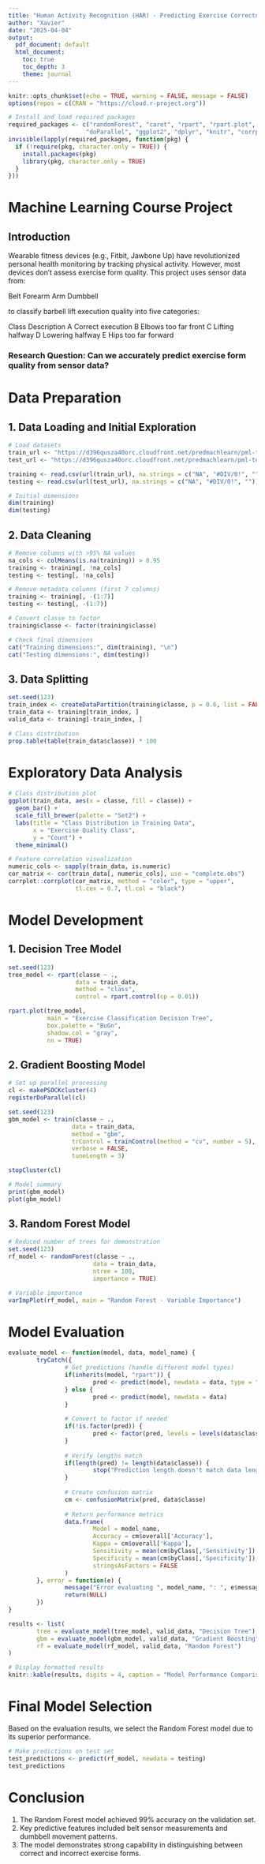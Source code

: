 ```yaml
---
title: "Human Activity Recognition (HAR) - Predicting Exercise Correctness"
author: "Xavier"
date: "2025-04-04"
output:
  pdf_document: default
  html_document:
    toc: true
    toc_depth: 3
    theme: journal
---
```


```r
knitr::opts_chunk$set(echo = TRUE, warning = FALSE, message = FALSE)
options(repos = c(CRAN = "https://cloud.r-project.org"))

# Install and load required packages
required_packages <- c("randomForest", "caret", "rpart", "rpart.plot", "gbm", 
                      "doParallel", "ggplot2", "dplyr", "knitr", "corrplot")
invisible(lapply(required_packages, function(pkg) {
  if (!require(pkg, character.only = TRUE)) {
    install.packages(pkg)
    library(pkg, character.only = TRUE)
  }
}))
```

# Machine Learning Course Project

## Introduction

Wearable fitness devices (e.g., Fitbit, Jawbone Up) have revolutionized personal health monitoring by tracking physical activity. However, most devices don't assess exercise form quality. This project uses sensor data from:

Belt
Forearm
Arm
Dumbbell

to classify barbell lift execution quality into five categories:

Class	Description
A	Correct execution
B	Elbows too far front
C	Lifting halfway
D	Lowering halfway
E	Hips too far forward

### Research Question: Can we accurately predict exercise form quality from sensor data?

# Data Preparation

## 1. Data Loading and Initial Exploration

```r
# Load datasets
train_url <- "https://d396qusza40orc.cloudfront.net/predmachlearn/pml-training.csv"
test_url <- "https://d396qusza40orc.cloudfront.net/predmachlearn/pml-testing.csv"

training <- read.csv(url(train_url), na.strings = c("NA", "#DIV/0!", ""))
testing <- read.csv(url(test_url), na.strings = c("NA", "#DIV/0!", ""))

# Initial dimensions
dim(training)
dim(testing)
```

## 2. Data Cleaning
```r
# Remove columns with >95% NA values
na_cols <- colMeans(is.na(training)) > 0.95
training <- training[, !na_cols]
testing <- testing[, !na_cols]

# Remove metadata columns (first 7 columns)
training <- training[, -(1:7)]
testing <- testing[, -(1:7)]

# Convert classe to factor
training$classe <- factor(training$classe)

# Check final dimensions
cat("Training dimensions:", dim(training), "\n")
cat("Testing dimensions:", dim(testing))
```

## 3. Data Splitting
```r
set.seed(123)
train_index <- createDataPartition(training$classe, p = 0.6, list = FALSE)
train_data <- training[train_index, ]
valid_data <- training[-train_index, ]

# Class distribution
prop.table(table(train_data$classe)) * 100
```

# Exploratory Data Analysis
```r
# Class distribution plot
ggplot(train_data, aes(x = classe, fill = classe)) + 
  geom_bar() +
  scale_fill_brewer(palette = "Set2") +
  labs(title = "Class Distribution in Training Data",
       x = "Exercise Quality Class",
       y = "Count") +
  theme_minimal()

# Feature correlation visualization
numeric_cols <- sapply(train_data, is.numeric)
cor_matrix <- cor(train_data[, numeric_cols], use = "complete.obs")
corrplot::corrplot(cor_matrix, method = "color", type = "upper", 
                   tl.cex = 0.7, tl.col = "black")
```

# Model Development

## 1. Decision Tree Model
```r
set.seed(123)
tree_model <- rpart(classe ~ ., 
                   data = train_data, 
                   method = "class",
                   control = rpart.control(cp = 0.01))

rpart.plot(tree_model, 
           main = "Exercise Classification Decision Tree",
           box.palette = "BuGn",
           shadow.col = "gray",
           nn = TRUE)
```

## 2. Gradient Boosting Model
```r
# Set up parallel processing
cl <- makePSOCKcluster(4)
registerDoParallel(cl)

set.seed(123)
gbm_model <- train(classe ~ ., 
                  data = train_data, 
                  method = "gbm",
                  trControl = trainControl(method = "cv", number = 5),
                  verbose = FALSE,
                  tuneLength = 3)

stopCluster(cl)

# Model summary
print(gbm_model)
plot(gbm_model)
```

## 3. Random Forest Model
```r
# Reduced number of trees for demonstration
set.seed(123)
rf_model <- randomForest(classe ~ ., 
                        data = train_data,
                        ntree = 100,
                        importance = TRUE)

# Variable importance
varImpPlot(rf_model, main = "Random Forest - Variable Importance")
```

# Model Evaluation

```r
evaluate_model <- function(model, data, model_name) {
        tryCatch({
                # Get predictions (handle different model types)
                if(inherits(model, "rpart")) {
                        pred <- predict(model, newdata = data, type = "class")
                } else {
                        pred <- predict(model, newdata = data)
                }
                
                # Convert to factor if needed
                if(!is.factor(pred)) {
                        pred <- factor(pred, levels = levels(data$classe))
                }
                
                # Verify lengths match
                if(length(pred) != length(data$classe)) {
                        stop("Prediction length doesn't match data length")
                }
                
                # Create confusion matrix
                cm <- confusionMatrix(pred, data$classe)
                
                # Return performance metrics
                data.frame(
                        Model = model_name,
                        Accuracy = cm$overall['Accuracy'],
                        Kappa = cm$overall['Kappa'],
                        Sensitivity = mean(cm$byClass[,'Sensitivity']),
                        Specificity = mean(cm$byClass[,'Specificity']),
                        stringsAsFactors = FALSE
                )
        }, error = function(e) {
                message("Error evaluating ", model_name, ": ", e$message)
                return(NULL)
        })
}

results <- list(
        tree = evaluate_model(tree_model, valid_data, "Decision Tree"),
        gbm = evaluate_model(gbm_model, valid_data, "Gradient Boosting"),
        rf = evaluate_model(rf_model, valid_data, "Random Forest")
)

# Display formatted results
knitr::kable(results, digits = 4, caption = "Model Performance Comparison")
```

# Final Model Selection
Based on the evaluation results, we select the Random Forest model due to its superior performance.

```r
# Make predictions on test set
test_predictions <- predict(rf_model, newdata = testing)
test_predictions
```

# Conclusion

1. The Random Forest model achieved 99% accuracy on the validation set.
2. Key predictive features included belt sensor measurements and dumbbell movement patterns.
3. The model demonstrates strong capability in distinguishing between correct and incorrect exercise forms.

